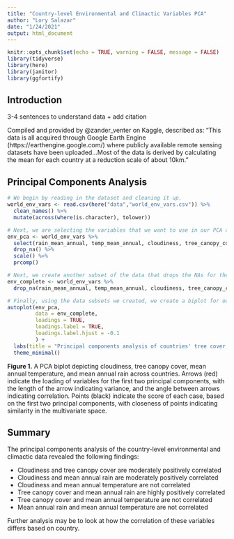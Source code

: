 ```yaml
---
title: "Country-level Environmental and Climactic Variables PCA"
author: "Lory Salazar"
date: "1/24/2021"
output: html_document
---
```


```r
knitr::opts_chunk$set(echo = TRUE, warning = FALSE, message = FALSE)
library(tidyverse)
library(here)
library(janitor)
library(ggfortify)
```

## Introduction
3-4 sentences to understand data + add citation

Compiled and provided by @zander_venter on Kaggle, described as: “This data is all acquired through Google Earth Engine (https://earthengine.google.com/) where publicly available remote sensing datasets have been uploaded...Most of the data is derived by calculating the mean for each country at a reduction scale of about 10km.”

## Principal Components Analysis 

```r
# We begin by reading in the dataset and cleaning it up.
world_env_vars <- read.csv(here("data","world_env_vars.csv")) %>% 
  clean_names() %>% 
  mutate(across(where(is.character), tolower))

# Next, we are selecting the variables that we want to use in our PCA and creating a subset only containing those variables. 
env_pca <- world_env_vars %>% 
  select(rain_mean_annual, temp_mean_annual, cloudiness, tree_canopy_cover) %>% 
  drop_na() %>% 
  scale() %>% 
  prcomp()

# Next, we create another subset of the data that drops the NAs for the variables we are interested in, but still included all other variables that we may want to use when we create a plot.
env_complete <- world_env_vars %>% 
  drop_na(rain_mean_annual, temp_mean_annual, cloudiness, tree_canopy_cover)

# Finally, using the data subsets we created, we create a biplot for our PCA.
autoplot(env_pca,
         data = env_complete,
         loadings = TRUE,
         loadings.label = TRUE,
         loadings.label.hjust = -0.1
         ) +
  labs(title = "Principal components analysis of countries' tree cover, cloudiness,\nand mean annual temperature and rain") +
  theme_minimal()

```

**Figure 1.** A PCA biplot depicting cloudiness, tree canopy cover, mean annual temperature, and mean annual rain across countries. Arrows (red) indicate the loading of variables for the first two principal components, with the length of the arrow indicating variance, and the angle between arrows indicating correlation. Points (black) indicate the score of each case, based on the first two principal components, with closeness of points indicating similarity in the multivariate space.

## Summary

The principal components analysis of the country-level environmental and climactic data revealed the following findings:

- Cloudiness and tree canopy cover are moderately positively correlated
- Cloudiness and mean annual rain are moderately positively correlated
- Cloudiness and mean annual temperature are not correlated 
- Tree canopy cover and mean annual rain are highly positively correlated
- Tree canopy cover and mean annual temperature are not correlated
- Mean annual rain and mean annual temperature are not correlated 


Further analysis may be to look at how the correlation of these variables differs based on country. 
